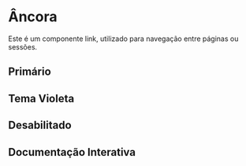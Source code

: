 

<Meta of={Story} />

# Âncora

Este é um componente link, utilizado para navegação entre páginas ou sessões.

## Primário

<Canvas of={Story.Primary} />

## Tema Violeta

<Canvas of={Story.Violet} />

## Desabilitado

<Canvas of={Story.Disabled} />

## Documentação Interativa

<Primary />
<Controls />
